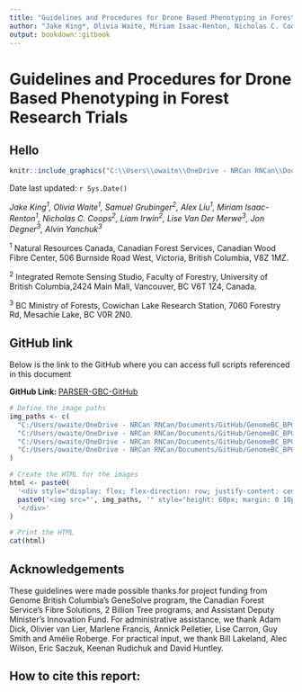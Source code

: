 ```yaml
---
title: "Guidelines and Procedures for Drone Based Phenotyping in Forest Research Trials"
author: "Jake King*, Olivia Waite, Miriam Isaac-Renton, Nicholas C. Coops, Samuel Grubinger, Liam Irwin, Lise Van Der Merwe, Jon Degner, Alex Liu"
output: bookdown::gitbook
---
```


# Guidelines and Procedures for Drone Based Phenotyping in Forest Research Trials {-}
##  Hello 
```r
knitr::include_graphics("C:\\Users\\owaite\\OneDrive - NRCan RNCan\\Documents\\GitHub\\GenomeBC_BPG\\Photos_&_gifs\\Cover_photo_crowns.png")
```

Date last updated: `r Sys.Date()`


*Jake King^1^, Olivia Waite^1^, Samuel Grubinger^2^, Alex Liu^1^, Miriam Isaac-Renton^1^, Nicholas C. Coops^2^, Liam Irwin^2^, Lise Van Der Merwe^3^, Jon Degner^3^, Alvin Yanchuk^3^* 

^1^ Natural Resources Canada, Canadian Forest Services, Canadian Wood Fibre Center, 506 Burnside Road West, Victoria, British Columbia, V8Z 1MZ.  

^2^ Integrated Remote Sensing Studio, Faculty of Forestry, University of British Columbia,2424 Main Mall, Vancouver, BC V6T 1Z4, Canada.

^3^ BC Ministry of Forests, Cowichan Lake Research Station, 7060 Forestry Rd, Mesachie Lake, BC V0R 2N0.

## GitHub link {-}
Below is the link to the GitHub where you can access full scripts referenced in this document

**GitHub Link: ** [PARSER-GBC-GitHub](https://github.com/owaite/PARSER-GBC-GitHub.git)

```r
# Define the image paths
img_paths <- c(
  "C:/Users/owaite/OneDrive - NRCan RNCan/Documents/GitHub/GenomeBC_BPG/Photos_&_gifs/IRSS.png",
  "C:/Users/owaite/OneDrive - NRCan RNCan/Documents/GitHub/GenomeBC_BPG/Photos_&_gifs/NRCan_english.PNG",
  "C:/Users/owaite/OneDrive - NRCan RNCan/Documents/GitHub/GenomeBC_BPG/Photos_&_gifs/GeneSolve.png",
  "C:/Users/owaite/OneDrive - NRCan RNCan/Documents/GitHub/GenomeBC_BPG/Photos_&_gifs/GenomeBC.jpg"
)

# Create the HTML for the images
html <- paste0(
  '<div style="display: flex; flex-direction: row; justify-content: center; align-items: center;">',
  paste0('<img src="', img_paths, '" style="height: 60px; margin: 0 10px;" />', collapse = ""),
  '</div>'
)

# Print the HTML
cat(html)
```


## Acknowledgements {-}
These guidelines were made possible thanks for project funding from Genome British Columbia’s GeneSolve program, the Canadian Forest Service’s Fibre Solutions, 2 Billion Tree programs, and Assistant Deputy Minister’s Innovation Fund. For administrative assistance, we thank Adam Dick, Olivier van Lier, Marlene Francis, Annick Pelletier, Lise Carron, Guy Smith and Amélie Roberge. For practical input, we thank Bill Lakeland, Alec Wilson, Eric Saczuk, Keenan Rudichuk and David Huntley. 

## How to cite this report:{-}
